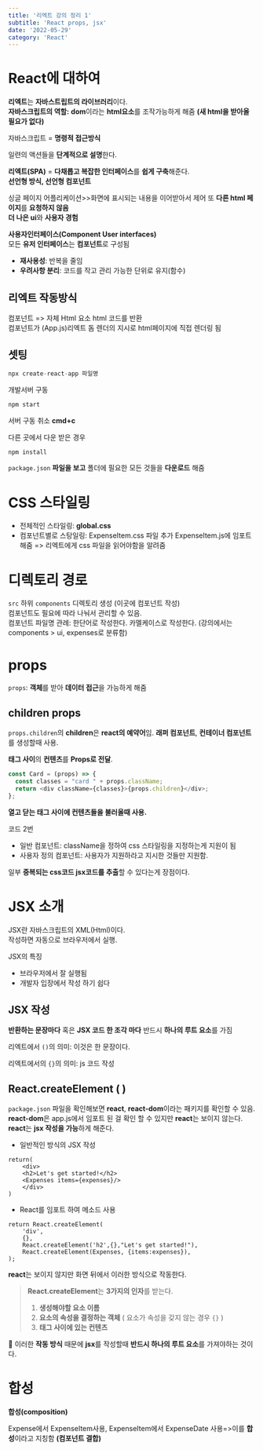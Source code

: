 ```yaml
---
title: '리엑트 강의 정리 1'
subtitle: 'React props, jsx'
date: '2022-05-29'
category: 'React'
---
```


# React에 대하여

**리엑트**는 **자바스트립트의 라이브러리**이다.  
**자바스크립트의 역할:** **dom**이라는 **html요소**를 조작가능하게 해줌 **(새 html을 받아올 필요가 없다)**

자바스크립트 = **명령적 접근방식**

일련의 액션들을 **단계적으로 설명**한다.

**리엑트(SPA)** = **다채롭고 복잡한 인터페이스**를 **쉽게 구축**해준다.  
**선언형 방식, 선언형 컴포넌트**

싱글 페이지 어플리케이션>>화면에 표시되는 내용을 이어받아서 제어
또 **다른 html 페이지**를 **요청하지 않음**  
**더 나은 ui**와 **사용자 경험**

**사용자인터페이스(Component User interfaces)**  
모든 **유저 인터페이스**는 **컴포넌트**로 구성됨

-   **재사용성**: 반복을 줄임
-   **우려사항 분리**: 코드를 작고 관리 가능한 단위로 유지(함수)

## 리엑트 작동방식

컴포넌트 => 자체 Html 요소 html 코드를 반환  
컴포넌트가 (App.js)리엑트 돔 렌더의 지시로 html페이지에 직접 렌더링 됨

## 셋팅

```js
npx create-react-app 파일명
```

개발서버 구동

```js
npm start
```

서버 구동 취소 **cmd+c**

다른 곳에서 다운 받은 경우

```js
npm install
```

`package.json` **파일을 보고** 폴더에 필요한 모든 것들을 **다운로드** 해줌

# CSS 스타일링

-   전체적인 스타일링: **global.css**
-   컴포넌트별로 스탕일링: ExpenseItem.css 파일 추가
    ExpenseItem.js에 임포트 해줌 => 리엑트에게 css 파일을 읽어야함을 알려줌

# 디렉토리 경로

`src` 하위 `components` 디렉토리 생성 (이곳에 컴포넌트 작성)  
컴포넌트도 필요에 따라 나눠서 관리할 수 있음.  
컴포넌트 파일명 관례: 한단어로 작성한다. 카멜케이스로 작성한다.
(강의에서는 components > ui, expenses로 분류함)

# props

`props`: **객체**를 받아 **데이터 접근**을 가능하게 해줌

## children props

`props.children`의 **children**은 **react의 예약어**임. **래퍼 컴포넌트**, **컨테이너 컴포넌트**를 생성할때 사용.

**태그 사이**의 **컨텐츠**를 **Props로 전달**.

```jsx:Card.js
const Card = (props) => {
  const classes = "card " + props.className;
  return <div className={classes}>{props.children}</div>;
};
```

**열고 닫는 태그 사이에 컨텐츠들을 불러올때 사용.**

코드 2번

-   일반 컴포넌트: className을 정하여 css 스타일링을 지정하는게 지원이 됨
-   사용자 정의 컴포넌트: 사용자가 지원하라고 지시한 것들만 지원함.

일부 **중복되는 css코드 jsx코드를 추출**할 수 있다는게 장점이다.

# JSX 소개

JSX란 자바스크립트의 XML(Html)이다.  
작성하면 자동으로 브라우저에서 실행.

JSX의 특징

-   브라우저에서 잘 실행됨
-   개발자 입장에서 작성 하기 쉽다

## JSX 작성

**반환하는 문장마다** 혹은 **JSX 코드 한 조각 마다** 반드시 **하나의 루트 요소**를 가짐

리엑트에서 `()`의 의미: 이것은 한 문장이다.

리엑트에서의 `{}`의 의미: js 코드 작성

## React.createElement ( )

`package.json` 파일을 확인해보면 **react**, **react-dom**이라는 패키지를 확인할 수 있음.  
**react-dom**은 app.js에서 임포트 된 걸 확인 할 수 있지만 **react**는 보이지 않는다.
**react**는 **jsx 작성을 가능**하게 해준다.

-   일반적인 방식의 JSX 작성

```jsx:jsx
return(
    <div>
	<h2>Let's get started!</h2>
  	<Expenses items={expenses}/>
    </div>
)
```

-   React를 임포트 하여 메소드 사용

```jsx:react.createElement
return React.createElement(
  	'div',
  	{},
	React.createElement('h2',{},"Let's get started!"),
  	React.createElement(Expenses, {items:expenses}),
);
```

**react**는 보이지 않지만 화면 뒤에서 이러한 방식으로 작동한다.

> **React.createElement**는 **3가지의 인자**를 받는다.
>
> 1. **생성해야할 요소 이름**
> 2. **요소의 속성을 결정하는 객체** ( 요소가 속성을 갖지 않는 경우 `{}` )
> 3. **태그 사이에 있는 컨텐츠**

📌 이러한 **작동 방식** 때문에 **jsx**를 작성할때 **반드시 하나의 루트 요소**를 가져야하는 것이다.

# 합성

**합성(composition)**

Expense에서 ExpenseItem사용, ExpenseItem에서 ExpenseDate 사용=>이를 **합성**이라고 지칭함 **(컴포넌트 결합)**
